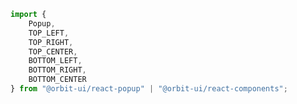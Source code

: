 ```javascript
import {
    Popup,
    TOP_LEFT,
    TOP_RIGHT,
    TOP_CENTER,
    BOTTOM_LEFT,
    BOTTOM_RIGHT,
    BOTTOM_CENTER
} from "@orbit-ui/react-popup" | "@orbit-ui/react-components";
```
